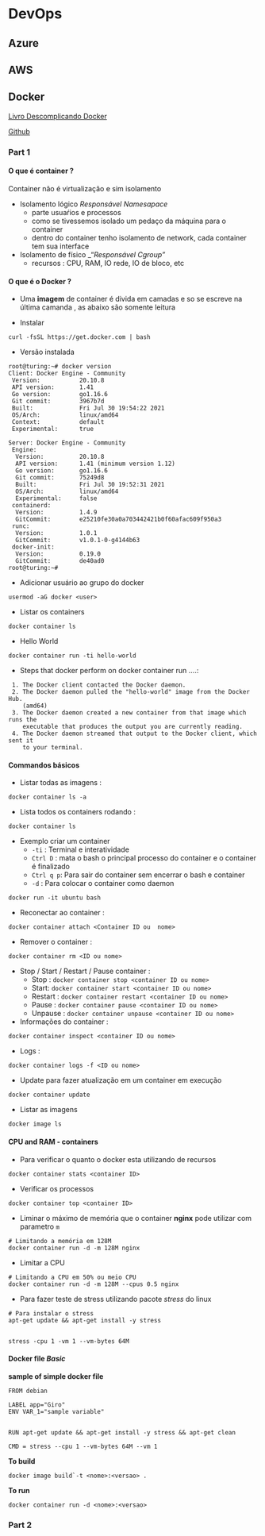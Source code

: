 # DevOps


## Azure




## AWS




## Docker

[Livro Descomplicando Docker](https://livro.descomplicandodocker.com.br/chapters/chapter_00.html)

[Github](https://github.com/badtuxx/DescomplicandoDocker)


### Part 1

#### O que é container ? 

Container não é virtualização e sim isolamento

  * Isolamento lógico _Responsável Namesapace_
    * parte usuaŕios e processos
    * como se tivessemos isolado um pedaço da máquina para o container
    * dentro do container tenho isolamento de network, cada container tem sua interface
  * Isolamento de físico _"_Responsável Cgroup"_
    * recursos : CPU, RAM, IO rede, IO de bloco, etc
  
  
#### O que é o Docker ? 

  * Uma **imagem** de container é divida em camadas e so se escreve na última camanda , as abaixo são somente leitura



  * Instalar
  
```
curl -fsSL https://get.docker.com | bash
```

  * Versão instalada
  
```
root@turing:~# docker version
Client: Docker Engine - Community
 Version:           20.10.8
 API version:       1.41
 Go version:        go1.16.6
 Git commit:        3967b7d
 Built:             Fri Jul 30 19:54:22 2021
 OS/Arch:           linux/amd64
 Context:           default
 Experimental:      true

Server: Docker Engine - Community
 Engine:
  Version:          20.10.8
  API version:      1.41 (minimum version 1.12)
  Go version:       go1.16.6
  Git commit:       75249d8
  Built:            Fri Jul 30 19:52:31 2021
  OS/Arch:          linux/amd64
  Experimental:     false
 containerd:
  Version:          1.4.9
  GitCommit:        e25210fe30a0a703442421b0f60afac609f950a3
 runc:
  Version:          1.0.1
  GitCommit:        v1.0.1-0-g4144b63
 docker-init:
  Version:          0.19.0
  GitCommit:        de40ad0
root@turing:~# 
```


  * Adicionar usuário ao grupo do docker
  
  
  
```
usermod -aG docker <user>
```


  * Listar os containers
  
```
docker container ls
```




  * Hello World
  
```
docker container run -ti hello-world
```

  * Steps that docker perform on docker container run ....: 
    
```
 1. The Docker client contacted the Docker daemon.
 2. The Docker daemon pulled the "hello-world" image from the Docker Hub.
    (amd64)
 3. The Docker daemon created a new container from that image which runs the
    executable that produces the output you are currently reading.
 4. The Docker daemon streamed that output to the Docker client, which sent it
    to your terminal.

```


#### Commandos básicos

  * Listar todas as imagens : 
  
```
docker container ls -a
```
  

  * Lista todos os containers rodando : 
  
```
docker container ls
```

  * Exemplo criar um container 
    * `-ti` : Terminal e interatividade
    * `Ctrl D ` : mata o bash o principal processo do container e o container é finalizado
    * `Ctrl q p `: Para sair do container sem encerrar o bash e container 
    * `-d ` : Para colocar o container como daemon
    
```
docker run -it ubuntu bash
```
  
  * Reconectar ao container : 
  
```
docker container attach <Container ID ou  nome>
```
  
  * Remover o container : 
  
```
docker container rm <ID ou nome>
```

  * Stop / Start / Restart / Pause container : 
    * Stop : `docker container stop <container ID ou nome>`
    * Start: `docker container start <container ID ou nome>`
    * Restart : `docker container restart <container ID ou nome>`
    * Pause : `docker container pause <container ID ou nome>`
    * Unpause : `docker container unpause <container ID ou nome>`
    

 
    
  * Informações do container : 

```  
docker container inspect <container ID ou nome>
```


  * Logs : 
  
```
docker container logs -f <ID ou nome>
```

  * Update para fazer atualização em um container em execução
  
```
docker container update
```
  
  
  * Listar as imagens
  
```
docker image ls
```
  

#### CPU and RAM - containers


  * Para verificar o quanto o docker esta utilizando de recursos

```
docker container stats <container ID>
```


  * Verificar os processos 
  
```
docker container top <container ID>
```


  * Liminar o máximo de memória que o container **nginx** pode utilizar com parametro `m`
  
```
# Limitando a memória em 128M
docker container run -d -m 128M nginx
```


  * Limitar a CPU
  
```
# Limitando a CPU em 50% ou meio CPU
docker container run -d -m 128M --cpus 0.5 nginx
```



  * Para fazer teste de stress utilizando pacote *stress* do linux
  
```
# Para instalar o stress
apt-get update && apt-get install -y stress


stress -cpu 1 -vm 1 --vm-bytes 64M
```
  






























#### Docker file _Basic_

**sample of simple docker file**

```
FROM debian     

LABEL app="Giro"
ENV VAR_1="sample variable"


RUN apt-get update && apt-get install -y stress && apt-get clean

CMD = stress --cpu 1 --vm-bytes 64M --vm 1

```

**To build**

```
docker image build`-t <nome>:<versao> .

```

**To run**

```
docker container run -d <nome>:<versao>
```



### Part 2

